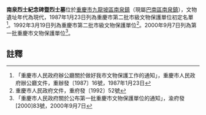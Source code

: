 {{msg:重慶市文物保護單位
|名稱 = 南泉烈士紀念碑暨烈士墓
|編號 = 19
|圖片 = 
|級別 = 3
|分類 = 
|時代 = 現代
|地点 = [[九龍坡區|九龍坡區]][[南泉鎮|南泉鎮]]
|坐標 = 
|登錄 = 1987年1月23日
}}
{{msg:重慶市文物保護單位
|名稱 = 南泉革命烈士紀念碑暨墓
|編號 = 18
|圖片 = 
|級別 = 4
|分類 = 
|時代 = 1949年
|地点 = [[九龍坡區|九龍坡區]][[南泉鎮|南泉鎮]]
|坐標 = 
|登錄 = 1992年3月19日
}}
{{msg:重慶市文物保護單位
|名稱 = 南泉革命烈士陵園
|編號 = 132
|圖片 = 
|級別 = 5
|分類 = 
|時代 = 1953年
|地點 = [[巴南區|巴南區]][[南泉鎮|南泉鎮]]西
|坐標 = 
|登錄 = 2000年9月7日
}}
'''南泉烈士紀念碑暨烈士墓'''位於[[重慶市|重慶市]][[九龍坡區|九龍坡區]][[南泉鎮|南泉鎮]]（現屬[[巴南區|巴南區]][[南泉鎮|南泉鎮]]），文物遺址年代為現代，1987年1月23日列為重慶市第二批市級文物保護單位初定名單<ref>「重慶市人民政府辦公廳關於做好我市文物保護工作的通知」，重慶市人民政府辦公廳文件，重辦發〔1987〕16號，1987年1月23日</ref>。1992年3月19日列為重慶市第二批市級文物保護單位<ref>重慶市人民政府文件，重府發〔1992〕52號</ref>。2000年9月7日列為第一批重慶市文物保護單位<ref>「重慶市人民政府關於公布第一批重慶市文物保護單位的通知」，渝府發[2000]83號，2000年9月7日</ref>。
== 註釋 ==
{{reflist}}
{{文物保護單位小作品}}